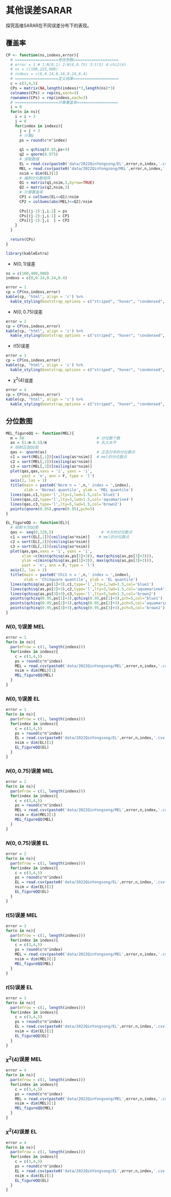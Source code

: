 # 其他误差SARAR

探究高维SARAR在不同误差分布下的表现。


## 覆盖率

```r
CP <- function(ns,indexs,error){
  # ===================修改参数====================
  # error = 1 # 1:N(0,1) 2:N(0,0.75) 3:t(5) 4:chi2(4)
  # ns = c(100,225,900)
  # indexs = c(0,0.14,0.16,0.24,0.4)
  # ===================定义结果====================
  c = c(3,4,5)
  CPs = matrix(NA,length(indexs)*3,length(ns)*3)
  colnames(CPs) = rep(ns,each=3)
  rownames(CPs) = rep(indexs,each=3)
  # ===================计算覆盖率==================
  i = 0
  for(n in ns){
    i = i + 3
    j = 0
    for(index in indexs){
      j = j + 3
      # 计算p
      ps = round(c*n^index)
  
      q1 = qchisq(0.95,ps+3)
      q2 = qnorm(0.975)
      # 读取数据
      EL = read.csv(paste0('data/2022QinYongsong/EL',error,n,index,'.csv'))
      MEL = read.csv(paste0('data/2022QinYongsong/MEL',error,n,index,'.csv'))
      nsim = dim(EL)[1]
      # 编制分位数矩阵
      Q1 = matrix(q1,nsim,3,byrow=TRUE)
      Q2 = matrix(q2,nsim,3)
      # 计算覆盖率
      CP1 = colSums(EL<=Q1)/nsim
      CP2 = colSums(abs(MEL)<=Q2)/nsim
  
      CPs[(j-2):j,i-2] = ps
      CPs[(j-2):j,i-1] = CP1
      CPs[(j-2):j,i  ] = CP2
    }
  }
  
  return(CPs)
}

```

```r
library(kableExtra)
```

- $N(0,1)$误差
```r
ns = c(100,400,900)
indexs = c(0,0.14,0.24,0.4)

error = 1
cp = CP(ns,indexs,error)
kable(cp, "html", align = 'c') %>%
  kable_styling(bootstrap_options = c("striped", "hover", "condensed", "responsive"), full_width = F) 

```

- $N(0,0.75)$误差

```r
error = 2
cp = CP(ns,indexs,error)
kable(cp, "html", align = 'c') %>%
  kable_styling(bootstrap_options = c("striped", "hover", "condensed", "responsive"), full_width = F) 
```

- $t(5)$误差
```r
error = 3
cp = CP(ns,indexs,error)
kable(cp, "html", align = 'c') %>%
  kable_styling(bootstrap_options = c("striped", "hover", "condensed", "responsive"), full_width = F) 
```

- $\chi^2(4)$误差
```r
error = 4
cp = CP(ns,indexs,error)
kable(cp, "html", align = 'c') %>%
  kable_styling(bootstrap_options = c("striped", "hover", "condensed", "responsive","bordered"), full_width = F) 
```

## 分位数图

```r
MEL_figureQQ <- function(MEL){
  m = 50                                # 分位数个数
  as = (1:m-0.5)/m                      # 名义水平
  # 绘制正态QQ图
  qas <- qnorm(as)                      # 正态分布的分位数点
  c1 = sort(MEL[,1])[ceiling(as*nsim)]  # mel的分位数点
  c2 = sort(MEL[,2])[ceiling(as*nsim)]
  c3 = sort(MEL[,3])[ceiling(as*nsim)]
  plot(qas,qas,xaxs = 'i', yaxs = 'i',
       yaxt = 'n', ann = F, type = 'l')
  axis(2, las = 1)
  title(main = paste0('Norm n = ',n,' index = ',index),
        xlab = 'Normal quantile', ylab = 'MEL quantile')
  lines(qas,c1,type='l',lty=1,lwd=1.5,col='blue1')
  lines(qas,c2,type='l',lty=3,lwd=1.5,col='aquamarine4')
  lines(qas,c3,type='l',lty=5,lwd=1.5,col='brown2')
  points(qnorm(0.95),qnorm(0.95),pch=5)
}
```


```r
EL_figureQQ <- function(EL){
  # 绘制卡方QQ图
  qas <- seq(0,120,5)                     # 卡方的分位数点
  c1 = sort(EL[,1])[ceiling(as*nsim)]    # mel的分位数点
  c2 = sort(EL[,2])[ceiling(as*nsim)]
  c3 = sort(EL[,3])[ceiling(as*nsim)]
  plot(qas,qas,xaxs = 'i', yaxs = 'i',
       xlim =c(min(qchisq(as,ps[1]+3)), max(qchisq(as,ps[3]+3))),
       ylim =c(min(qchisq(as,ps[1]+3)), max(qchisq(as,ps[3]+3))),
       yaxt = 'n', ann = F, type = 'l')
  axis(2, las = 1)
  title(main = paste0('ChiS n = ',n,' index = ',index),
        xlab = 'ChiSquare quantile', ylab = 'EL quantile')
  lines(qchisq(as,ps[1]+3),c1,type='l',lty=1,lwd=1.5,col='blue1')
  lines(qchisq(as,ps[2]+3),c2,type='l',lty=3,lwd=1.5,col='aquamarine4')
  lines(qchisq(as,ps[3]+3),c3,type='l',lty=5,lwd=1.5,col='brown2')
  points(qchisq(0.95,ps[1]+3),qchisq(0.95,ps[1]+3),pch=5,col='blue1')
  points(qchisq(0.95,ps[2]+3),qchisq(0.95,ps[2]+3),pch=5,col='aquamarine4')
  points(qchisq(0.95,ps[3]+3),qchisq(0.95,ps[3]+3),pch=5,col='brown2')
}
```

### $N(0,1)$误差 MEL
```r
error = 1
for(n in ns){
  par(mfrow = c(1, length(indexs)))
  for(index in indexs){
    c = c(3,4,5)
    ps = round(c*n^index)
    MEL = read.csv(paste0('data/2022QinYongsong/MEL',error,n,index,'.csv'))
    nsim = dim(MEL)[1]
    MEL_figureQQ(MEL)
  }
}
```



### $N(0,1)$误差 EL

```r
error = 1
for(n in ns){
  par(mfrow = c(1, length(indexs)))
  for(index in indexs){
    c = c(3,4,5)
    ps = round(c*n^index)
    EL = read.csv(paste0('data/2022QinYongsong/EL',error,n,index,'.csv'))
    nsim = dim(EL)[1]
    EL_figureQQ(EL)
  }
}
```


### $N(0,0.75)$误差 MEL
```r
error = 2
for(n in ns){
  par(mfrow = c(1, length(indexs)))
  for(index in indexs){
    c = c(3,4,5)
    ps = round(c*n^index)
    MEL = read.csv(paste0('data/2022QinYongsong/MEL',error,n,index,'.csv'))
    nsim = dim(MEL)[1]
    MEL_figureQQ(MEL)
  }
}
```

### $N(0,0.75)$误差 EL

```r
error = 2
for(n in ns){
  par(mfrow = c(1, length(indexs)))
  for(index in indexs){
    c = c(3,4,5)
    ps = round(c*n^index)
    EL = read.csv(paste0('data/2022QinYongsong/EL',error,n,index,'.csv'))
    nsim = dim(EL)[1]
    EL_figureQQ(EL)
  }
}
```

### $t(5)$误差 MEL
```r
error = 3
for(n in ns){
  par(mfrow = c(1, length(indexs)))
  for(index in indexs){
    c = c(3,4,5)
    ps = round(c*n^index)
    MEL = read.csv(paste0('data/2022QinYongsong/MEL',error,n,index,'.csv'))
    nsim = dim(MEL)[1]
    MEL_figureQQ(MEL)
  }
}
```

### $t(5)$误差 EL

```r
error = 3
for(n in ns){
  par(mfrow = c(1, length(indexs)))
  for(index in indexs){
    c = c(3,4,5)
    ps = round(c*n^index)
    EL = read.csv(paste0('data/2022QinYongsong/EL',error,n,index,'.csv'))
    nsim = dim(EL)[1]
    EL_figureQQ(EL)
  }
}
```

### $\chi^2(4)$误差 MEL
```r
error = 4
for(n in ns){
  par(mfrow = c(1, length(indexs)))
  for(index in indexs){
    c = c(3,4,5)
    ps = round(c*n^index)
    MEL = read.csv(paste0('data/2022QinYongsong/MEL',error,n,index,'.csv'))
    nsim = dim(MEL)[1]
    MEL_figureQQ(MEL)
  }
}
```

### $\chi^2(4)$误差 EL

```r
error = 4
for(n in ns){
  par(mfrow = c(1, length(indexs)))
  for(index in indexs){
    c = c(3,4,5)
    ps = round(c*n^index)
    EL = read.csv(paste0('data/2022QinYongsong/EL',error,n,index,'.csv'))
    nsim = dim(EL)[1]
    EL_figureQQ(EL)
  }
}
``` 